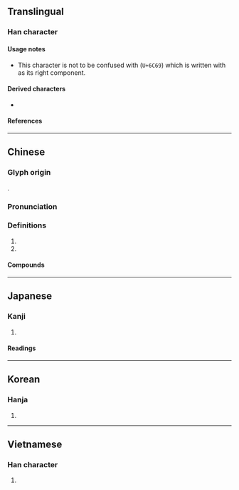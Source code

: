{{also|汩}}
{{character info/new}}
==Translingual==

===Han character===
{{Han char|rn=85|rad=水|as=04|sn=7|four=36100|canj=EA|ids=⿰氵日}}

====Usage notes====
* This character is not to be confused with {{l|mul|汩}} (<code>U+6C69</code>) which is written with {{l|mul|曰|gloss=to [[speak]]}} as its right component.

====Derived characters====
* {{l|mul|[[𢩎]]}}

====References====
{{Han ref|kx=0607.090|dkj=17152|dj=1000.100|hdz=31564.020|uh=6C68}}

----

==Chinese==
{{zh-forms|alt=淿,漞,㵋}}

===Glyph origin===
{{Han etym}}
{{Han compound|水|冥|alt1=氵|c1=s|c2=p|t1=water|ls=psc}}.

===Pronunciation===
{{zh-pron
|m=mì
|c=mik6
|mn=be̍k
|mn-t=mig8/mêg8
|mc=2
|oc=y
|cat=pn,v
}}

===Definitions===
{{zh-hanzi}}

# {{zh-used|汨羅|{{w|Miluo City}} in [[Hunan]] [[province]]}}
# {{zh-used|汨羅江|{{w|Miluo River}} in [[Hunan]] [[province]] where {{w|Qu Yuan}} [[drown]]ed himself}}

====Compounds====
{{zh-der|汨羅|汨羅江}}

----

==Japanese==

===Kanji===
{{ja-kanji|grade=|rs=水04}}

# {{rfdef|ja|sort=水04}}

====Readings====
{{ja-readings
|goon=みゃく
|kanon=べき
|kun=しず-む
}}

----

==Korean==

===Hanja===
{{ko-hanja|hangeul=[[멱]], [[골]]|eumhun=|rv=myeok, gol|mr=myŏk, kol|y=myek, kol}}

# {{rfdef|ko|sort=水04}}

----

==Vietnamese==

===Han character===
{{vi-readings|rs=水04
|hanviet=mịch <!-- Note: cốt is Hán Việt reading of 汩 (U+6C69) -->
|nom=nhặt
}}

# {{rfdef|vi|sort=水04}}